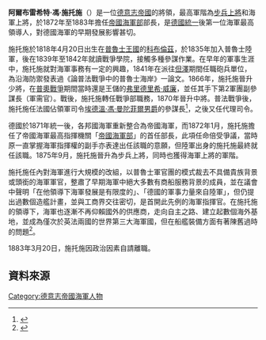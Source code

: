 {{Infobox military person
| honorific_prefix  = 
| name              = 阿爾布雷希特·馮·施托施<br/>Albrecht von Stosch
| honorific_suffix  = 
| image         = File:Albrecht von stosch.jpg
| image_size    = 220
| alt           = 
| caption       = 
| nickname      = 
| birth_date    = {{birth date|1818|04|20}}
| birth_place   = [[普魯士王國|普魯士王國]][[科布倫茲|科布倫茲]]
| death_date    = {{Death date and age|1896|02|29|1818|04|20}}
| death_place   = [[黑森-达姆施塔特|黑森-达姆施塔特]][[厄斯特里希-溫克爾|厄斯特里希]]
| allegiance    = [[德意志帝國|德意志帝國]]
| branch = {{navy|German Empire|name=德意志帝國海軍}}
| commands =  首任[[帝國海軍部_(德國)|帝國海軍部]]部長
| serviceyears  = 1829–1889
| rank          = [[少將|少將]]（普魯士皇家陸軍）<br/>[[步兵上將_(德國)|步兵上將]]（德意志帝國陸軍）<br>[[海軍上將|海軍上將]]（德意志帝國海軍）
}}
'''阿爾布雷希特·馮·施托施'''（{{lang-de|Albrecht von Stosch}}）是一位[[德意志帝國|德意志帝國]]的將領，最高軍階為[[步兵上將_(德國)|步兵上將]]和海軍上將，於1872年至1883年擔任[[帝國海軍部_(德國)|帝國海軍部]]部長，是[[德國統一|德國統一]]後第一位海軍最高領導人，對德國海軍的早期發展影響甚切。

施托施於1818年4月20日出生在[[普魯士王國|普魯士王國]]的[[科布倫茲|科布倫茲]]，於1835年加入普魯士陸軍，後在1839年至1842年就讀戰爭學院，接觸多種參謀作業。在早年的軍事生涯中，施托施就對海軍事務有一定的興趣，1841年在派往[[但澤|但澤]]期間任職砲兵單位，為沿海防禦發表過《論普法戰爭中的普魯士海岸》一論文。1866年，施托施晉升少將，在[[普奧戰爭|普奧戰爭]]期間當時還是王儲的[[威廉一世_(德國)|弗里德里希·威廉]]，並任其手下第2軍團副參謀長（軍需官）。戰後，施托施轉任戰爭部職務，1870年晉升中將。普法戰爭後，施托施任法國佔領軍司令[[埃德溫·馮·曼陀菲爾男爵|埃德溫·馮·曼陀菲爾男爵]]的參謀長<ref name=Sondhaus100>{{zh}}{{cite book|author=Lawrence Sondhaus|title=德国海军的崛起: 走向海上霸权|year=2013|publisher=北京艺术与科学电子出版社|pages=100|isbn=978-7-89429-177-6}}</ref>，之後又任代理司令。

德國於1871年統一後，各邦國海軍重新整合為帝國海軍，而1872年1月，施托施擔任了帝國海軍最高指揮機關「[[帝國海軍部_(德國)|帝國海軍部]]」的首任部長，此項任命倍受爭議，當時原一直掌握海軍指揮權的{{link-en|阿德博爾特親王|Prince Adalbert of Prussia (1811–1873)}}副手{{link-de|愛德華·馮·傑克曼|Eduard von Jachmann}}亦表達出任該職的意願，但陸軍出身的施托施最終就任該職。1875年9月，施托施晉升為步兵上將，同時也獲得海軍上將的軍階。

施托施任內對海軍進行大規模的改組，以普魯士軍官團的模式裁去不具備貴族背景或頭銜的海軍軍官，整肅了早期海軍中絕大多數有商船服務背景的成員，並在議會中聲明「在他領導下海軍發展是有限度的」、「德國的軍事力量來自陸軍」，但仍提出過數個造艦計畫，並與工商界交往密切，是首開此先例的海軍指揮官。在施托施的領導下，海軍也逐漸不再仰賴國外的供應商，走向自主之路、建立起數個海外基地，並成為僅次於英法兩國的世界第三大海軍國，但在船艦裝備方面有著陳舊過時的問題<ref name=Sondhaus104-112、140>{{zh}}{{cite book|author=Lawrence Sondhaus|title=德国海军的崛起: 走向海上霸权|year=2013|publisher=北京艺术与科学电子出版社|pages=104-112、140|isbn=978-7-89429-177-6}}</ref>。

1883年3月20日，施托施因政治因素自請離職。

==資料來源==
{{reflist}}

{{s-start}}
{{s-off}}
{{succession box|
before= 新設單位 |
title=[[帝國海軍部_(德國)|帝國海軍部]]部長 |
years=1872年1月1日–1883年3月20日|
after=[[列奧·馮·卡普里維|列奧·馮·卡普里維]]中將
}}
{{s-end}}
[[Category:德意志帝國海軍人物|Category:德意志帝國海軍人物]]
